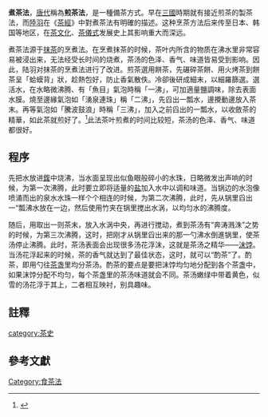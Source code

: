 '''煮茶法'''，[[唐代|唐代]]稱為'''煎茶法'''，是一種備茶方式。早在[[三國|三國]]時期就有接近煎茶的製茶法，而[[陸羽|陸羽]]在《[[茶經|茶經]]》中對煮茶法有明確的描述。这种烹茶方法后来传至日本、韩国等地区，在[[茶文化|茶文化]]、[[茶儀式|茶儀式]]发展史上其影响重大而深远。

煮茶法源于[[抹茶|抹茶]]的烹煮法。在烹煮抹茶的时候，茶叶内所含的物质在沸水里非常容易被浸出来，无法经受长时间的烧煮，茶汤的色泽、香气、味道皆易受到影响。因此，陆羽对抹茶的烹煮法进行了改进。煎茶選用餅茶，先碾碎茶餅、用火烤茶到餅茶呈「蛤蟆背」狀，趁熱包好，防止香氣散佚。冷卻後研成細末，以細羅篩選。選活水，在水略微沸腾、有「魚目」氣泡時稱「一沸」，可加適量鹽調味，除去表面水膜。燒至邊緣氣泡如「湧泉連珠」稱「二沸」，先舀出一瓢水，邊攪動邊放入茶末。再等氣泡如「騰波鼓浪」時稱「三沸」，加入之前舀出的一瓢水，以收斂茶的精華，如此茶就煎好了。<ref name=":0">{{Cite book|title=宋朝游历指南|author=国晶|quote=}}</ref>此法茶叶煎煮的时间比较短，茶汤的色泽、香气、味道都很好。

==程序==
先把水放进[[鍑|鍑]]{{noteTag|陆羽设计的一种燒水大锅}}中烧沸，当水面呈现出似鱼眼般碎小的水珠，日略微发出声响的时候，为第一次沸腾，此时要立即将适量的[[盐|盐]]加入水中以调和味道。当锅边的水泡像喷涌而出的泉水水珠一样个个相连的时候，为第二次沸腾，此时，先从锅里舀出一“瓢沸水放在一边，然后使用竹夹在锅里搅出水涡，以均匀水的沸腾度。

随后，用{{link-ja|茶則|茶量}}取出一则茶末，放入水涡中央，再进行搅动，煮到茶汤有“奔涛溅洙”之势的时候，为第三次沸腾，这时，把刚才从锅里舀出来的那一勺沸水倒進锅里，使茶汤停止沸腾。此时，茶汤表面会出现很多汤花浮沫，这就是茶汤之精华——[[沫饽|沫饽]]。当汤花浮起来的时候，茶的香气就达到了最佳状态，这时，就可以“酌茶”了。酌茶，即用勺往[[茶盏|茶盏]]里均分茶汤。酌茶的要点是要把沫饽均匀地分配到各个茶盏中，如果沫饽分配不均匀，每个茶盏里的茶汤味道就会不同。茶汤嫩绿中带着黄色，似雪的汤花浮于其上，二者相互映衬，别具趣味。

==註釋==
{{Reflist|2|list={{noteFoot}}}}
[[category:茶史|category:茶史]]

== 參考文獻 ==
{{reflist|2}}

[[Category:食茶法|Category:食茶法]]